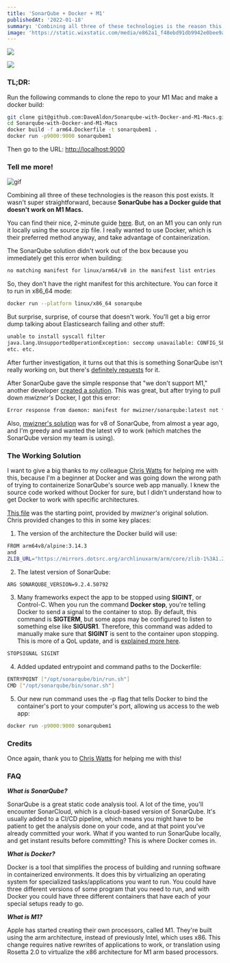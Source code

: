 ```yaml
---
title: 'SonarQube + Docker + M1'
publishedAt: '2022-01-18'
summary: 'Combining all three of these technologies is the reason this post exists. It wasnt super straightforward, because SonarQube has a Docker guide that doesnt work on M1 Macs. This post goes over how to do it.'
image: 'https://static.wixstatic.com/media/e862a1_f48ebd91db9942e0bee9aa26e271dd3a~mv2.png/v1/fill/w_740,h_483,al_c,q_85,usm_0.66_1.00_0.01,enc_auto/e862a1_f48ebd91db9942e0bee9aa26e271dd3a~mv2.png'
---
```


![](https://static.wixstatic.com/media/e862a1_045aa4f921814d83968290a6c383300f~mv2.jpg/v1/fill/w_740,h_492,al_c,q_85,usm_0.66_1.00_0.01,enc_auto/e862a1_045aa4f921814d83968290a6c383300f~mv2.jpg)

[![](https://img.shields.io/badge/Originally%20Posted%20%40-Bravo%20LT-blue?style=for-the-badge)](https://www.bravolt.com)

### TL;DR:

Run the following commands to clone the repo to your M1 Mac and make a docker build:

```bash
git clone git@github.com:DaveAldon/Sonarqube-with-Docker-and-M1-Macs.git
cd Sonarqube-with-Docker-and-M1-Macs
docker build -f arm64.Dockerfile -t sonarqubem1 .
docker run -p9000:9000 sonarqubem1
```

Then go to the URL: [http://localhost:9000](http://localhost:9000/)

### Tell me more!

![gif](https://media4.giphy.com/media/eKDp7xvUdbCrC/giphy.gif?cid=e2a3cbdeimxhj3n7zw0vi6hnqwa49z63nze2s6uhutgqkel8&rid=giphy.gif&ct=g)

Combining all three of these technologies is the reason this post exists. It wasn't super straightforward, because **SonarQube has a Docker guide that doesn't work on M1 Macs.**

You can find their nice, 2-minute guide [here](https://docs.sonarqube.org/latest/setup/get-started-2-minutes/). But, on an M1 you can only run it locally using the source zip file. I really wanted to use Docker, which is their preferred method anyway, and take advantage of containerization.

The SonarQube solution didn't work out of the box because you immediately get this error when building:

```bash
no matching manifest for linux/arm64/v8 in the manifest list entries
```

So, they don't have the right manifest for this architecture. You can force it to run in x86_64 mode:

```bash
docker run --platform linux/x86_64 sonarqube
```

But surprise, surprise, of course that doesn't work. You'll get a big error dump talking about Elasticsearch failing and other stuff:

```bash
unable to install syscall filter
java.lang.UnsupportedOperationException: seccomp unavailable: CONFIG_SECCOMP not compiled into kernel, CONFIG_SECCOMP and CONFIG_SECCOMP_FILTER are needed
etc. etc.
```

After further investigation, it turns out that this is something SonarQube isn't really working on, but there's [definitely requests](https://jira.sonarsource.com/browse/CPP-2882) for it.

After SonarQube gave the simple response that "we don't support M1," another developer [created a solution](https://github.com/SonarSource/docker-sonarqube/issues/475). This was great, but after trying to pull down _mwizner's_ Docker, I got this error:

```bash
Error response from daemon: manifest for mwizner/sonarqube:latest not found: manifest unknown: manifest unknown
```

Also, [mwizner's solution](https://hub.docker.com/r/mwizner/sonarqube) was for v8 of SonarQube, from almost a year ago, and I'm greedy and wanted the latest v9 to work (which matches the SonarQube version my team is using).

### The Working Solution

I want to give a big thanks to my colleague [Chris Watts](https://github.com/cj-watts) for helping me with this, because I'm a beginner at Docker and was going down the wrong path of trying to containerize SonarQube's source web app manually. I knew the source code worked without Docker for sure, but I didn't understand how to get Docker to work with specific architectures.

[This file](https://github.com/sonar-scala/docker-sonarqube/blob/arm64/8/community/arm64.Dockerfile) was the starting point, provided by _mwizner's_ original solution. Chris provided changes to this in some key places:

1. The version of the architecture the Docker build will use:

```bash
FROM arm64v8/alpine:3.14.3
and
ZLIB_URL="https://mirrors.dotsrc.org/archlinuxarm/arm/core/zlib-1%3A1.2.11-5-arm.pkg.tar.xz";
```

2. The latest version of SonarQube:

```bash
ARG SONARQUBE_VERSION=9.2.4.50792
```

3. Many frameworks expect the app to be stopped using **SIGINT**, or Control-C. When you run the command **Docker stop**, you're telling Docker to send a signal to the container to stop. By default, this command is **SIGTERM**, but some apps may be configured to listen to something else like **SIGUSR1**. Therefore, this command was added to manually make sure that **SIGINT** is sent to the container upon stopping. This is more of a QoL update, and is [explained more here](https://docs.docker.com/engine/reference/commandline/stop/).

```bash
STOPSIGNAL SIGINT
```

4. Added updated entrypoint and command paths to the Dockerfile:

```bash
ENTRYPOINT ["/opt/sonarqube/bin/run.sh"]
CMD ["/opt/sonarqube/bin/sonar.sh"]
```

5. Our new run command uses the -p flag that tells Docker to bind the container's port to your computer's port, allowing us access to the web app:

```bash
docker run -p9000:9000 sonarqubem1
```

### Credits

Once again, thank you to [Chris Watts](https://github.com/cj-watts) for helping me with this!

### FAQ

_**What is SonarQube?**_

SonarQube is a great static code analysis tool. A lot of the time, you'll encounter SonarCloud, which is a cloud-based version of SonarQube. It's usually added to a CI/CD pipeline, which means you might have to be patient to get the analysis done on your code, and at that point you've already committed your work. What if you wanted to run SonarQube locally, and get instant results before committing? This is where Docker comes in.

_**What is Docker?**_

Docker is a tool that simplifies the process of building and running software in containerized environments. It does this by virtualizing an operating system for specialized tasks/applications you want to run. You could have three different versions of some program that you need to run, and with Docker you could have three different containers that have each of your special setups ready to go.

_**What is M1?**_

Apple has started creating their own processors, called M1. They're built using the arm architecture, instead of previously Intel, which uses x86. This change requires native rewrites of applications to work, or translation using Rosetta 2.0 to virtualize the x86 architecture for M1 arm based processors.
